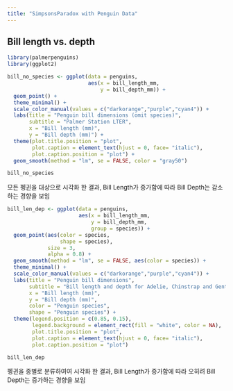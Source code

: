 ```yaml
---
title: "SimpsonsParadox with Penguin Data"
---
```



## Bill length vs. depth

```r
library(palmerpenguins)
library(ggplot2)

bill_no_species <- ggplot(data = penguins,
                          aes(x = bill_length_mm,
                              y = bill_depth_mm)) +
  geom_point() +
  theme_minimal() +
  scale_color_manual(values = c("darkorange","purple","cyan4")) +
  labs(title = "Penguin bill dimensions (omit species)",
       subtitle = "Palmer Station LTER",
       x = "Bill length (mm)",
       y = "Bill depth (mm)") +
  theme(plot.title.position = "plot",
        plot.caption = element_text(hjust = 0, face= "italic"),
        plot.caption.position = "plot") +
  geom_smooth(method = "lm", se = FALSE, color = "gray50")
```

```r
bill_no_species
```

모든 펭귄을 대상으로 시각화 한 결과,
Bill Length가 증가함에 따라 Bill Depth는 감소하는 경향을 보임

```r
bill_len_dep <- ggplot(data = penguins,
                       aes(x = bill_length_mm,
                           y = bill_depth_mm,
                           group = species)) +
  geom_point(aes(color = species,
                 shape = species),
             size = 3,
             alpha = 0.8) +
  geom_smooth(method = "lm", se = FALSE, aes(color = species)) +
  theme_minimal() +
  scale_color_manual(values = c("darkorange","purple","cyan4")) +
  labs(title = "Penguin bill dimensions",
       subtitle = "Bill length and depth for Adelie, Chinstrap and Gentoo Penguins at Palmer Station LTER",
       x = "Bill length (mm)",
       y = "Bill depth (mm)",
       color = "Penguin species",
       shape = "Penguin species") +
  theme(legend.position = c(0.85, 0.15),
        legend.background = element_rect(fill = "white", color = NA),
        plot.title.position = "plot",
        plot.caption = element_text(hjust = 0, face= "italic"),
        plot.caption.position = "plot")
```

```r
bill_len_dep
```

펭귄을 종별로 분류하여여 시각화 한 결과,
Bill Length가 증가함에 따라 오히려 Bill Depth는 증가하는 경향을 보임

